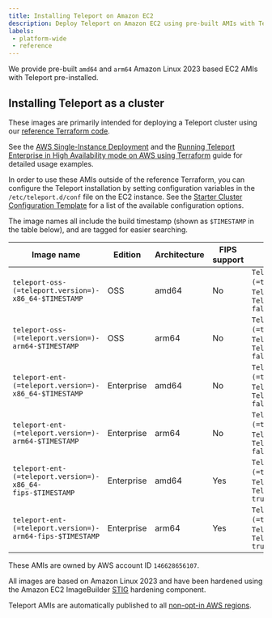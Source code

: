 ```yaml
---
title: Installing Teleport on Amazon EC2
description: Deploy Teleport on Amazon EC2 using pre-built AMIs with Teleport pre-installed, either with Terraform or manual configuration.
labels:
 - platform-wide
 - reference
---
```


We provide pre-built `amd64` and `arm64` Amazon Linux 2023 based EC2 AMIs with
Teleport pre-installed.

## Installing Teleport as a cluster

These images are primarily intended for deploying a Teleport cluster using our
[reference Terraform code](https://github.com/gravitational/teleport/tree/branch/v(=teleport.major_version=)/examples/aws/terraform).

See the [AWS Single-Instance Deployment](../admin-guides/deploy-a-cluster/deployments/aws-starter-cluster-terraform.mdx)
and the [Running Teleport Enterprise in High Availability mode on AWS using Terraform](../admin-guides/deploy-a-cluster/deployments/aws-ha-autoscale-cluster-terraform.mdx)
guide for detailed usage examples.

In order to use these AMIs outside of the reference Terraform, you can configure
the Teleport installation by setting configuration variables in the
`/etc/teleport.d/conf` file on the EC2 instance. See the [Starter Cluster Configuration Template](https://github.com/gravitational/teleport/tree/branch/v(=teleport.major_version=)/examples/aws/terraform/starter-cluster/data.tpl)
for a list of the available configuration options.

The image names all include the build timestamp (shown as `$TIMESTAMP` in the
table below), and are tagged for easier searching.

| Image name | Edition | Architecture | FIPS support | AMI Tags |
| - | - | - | - | - |
| `teleport-oss-(=teleport.version=)-x86_64-$TIMESTAMP` | OSS | amd64 | No | `TeleportVersion: (=teleport.version=)`, `TeleportEdition: oss`, `TeleportFipsEnabled: false` |
| `teleport-oss-(=teleport.version=)-arm64-$TIMESTAMP` | OSS | arm64 | No | `TeleportVersion: (=teleport.version=)`, `TeleportEdition: oss`, `TeleportFipsEnabled: false` |
| `teleport-ent-(=teleport.version=)-x86_64-$TIMESTAMP` | Enterprise | amd64 | No | `TeleportVersion: (=teleport.version=)`, `TeleportEdition: ent`, `TeleportFipsEnabled: false` |
| `teleport-ent-(=teleport.version=)-arm64-$TIMESTAMP` | Enterprise | arm64 | No | `TeleportVersion: (=teleport.version=)`, `TeleportEdition: ent`, `TeleportFipsEnabled: false` |
| `teleport-ent-(=teleport.version=)-x86_64-fips-$TIMESTAMP` | Enterprise | amd64 | Yes | `TeleportVersion: (=teleport.version=)`, `TeleportEdition: ent`, `TeleportFipsEnabled: true` |
| `teleport-ent-(=teleport.version=)-arm64-fips-$TIMESTAMP` | Enterprise | arm64 | Yes | `TeleportVersion: (=teleport.version=)`, `TeleportEdition: ent`, `TeleportFipsEnabled: true` |

These AMIs are owned by AWS account ID `146628656107`.

All images are based on Amazon Linux 2023 and have been hardened using the
Amazon EC2 ImageBuilder [STIG](https://public.cyber.mil/stigs/) hardening
component.

Teleport AMIs are automatically published to all [non-opt-in AWS regions](https://docs.aws.amazon.com/AWSEC2/latest/UserGuide/using-regions-availability-zones.html#concepts-available-regions).
